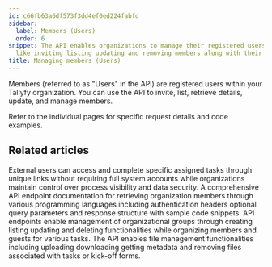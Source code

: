 ```yaml
---
id: c66fb63a6df573f3dd4ef0ed224fabfd
sidebar:
  label: Members (Users)
  order: 6
snippet: The API enables organizations to manage their registered users through functionalities
  like inviting listing updating and removing members along with their roles and profiles.
title: Managing members (Users)
---
```


Members (referred to as "Users" in the API) are registered users within your Tallyfy organization. You can use the API to invite, list, retrieve details, update, and manage members.

Refer to the individual pages for specific request details and code examples.


## Related articles
<CardGrid>
<LinkTitleCard header="<b>Code Samples > Managing guests</b>" href="/products/pro/integrations/open-api/code-samples/guests/" > External users can access and complete specific assigned tasks through unique links without requiring full system accounts while organizations maintain control over process visibility and data security. </LinkTitleCard>
<LinkTitleCard header="<b>Members > List members</b>" href="/products/pro/integrations/open-api/code-samples/members/list-members/" > A comprehensive API endpoint documentation for retrieving organization members through various programming languages including authentication headers optional query parameters and response structure with sample code snippets. </LinkTitleCard>
<LinkTitleCard header="<b>Code Samples > Managing groups</b>" href="/products/pro/integrations/open-api/code-samples/groups/" > API endpoints enable management of organizational groups through creating listing updating and deleting functionalities while organizing members and guests for various tasks. </LinkTitleCard>
<LinkTitleCard header="<b>Code Samples > Managing files</b>" href="/products/pro/integrations/open-api/code-samples/files/" > The API enables file management functionalities including uploading downloading getting metadata and removing files associated with tasks or kick-off forms. </LinkTitleCard>
</CardGrid>